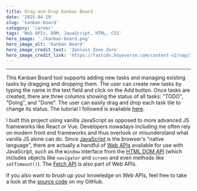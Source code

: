 ```yaml
---
title: Drag-and-Drop Kanban Board
date: '2025-04-19'
slug: 'kanban-board'
category: 'career'
tags: 'Web APIs, DOM, JavaScript, HTML, CSS'
hero_image: './kanban-board.png'
hero_image_alt: 'Kanban Board'
hero_image_credit_text: 'Zenless Zone Zero'
hero_image_credit_link: 'https://fastcdn.hoyoverse.com/content-v2/nap/114225/d9664f1281ca4dc8d057cbafb4df7ca9_754884677841569119.jpg'
---
```


---

This Kanban Board tool supports adding new tasks and managing existing tasks by dragging and dropping them.
The user can create new tasks by typing the name in the text field and click on the Add button.
Once tasks are created, there are three columns showing the status of all tasks: "TODO", "Doing", and "Done".
The user can easily drag and drop each task tile to change its status. The tutorial I followed is available [here](https://www.youtube.com/watch?v=ecKw7FfikwI).

I built this project using vanilla JavaScript as opposed to more advanced JS frameworks like React or Vue.
Developers nowadays including me often rely on modern front end frameworks and thus overlook or misunderstand what vanilla JS alone can do.
Since [JavaScript](https://en.wikipedia.org/wiki/JavaScript) is the browser's "native language", there are actually a handful of [Web APIs](https://developer.mozilla.org/en-US/docs/Web/API) available for use with JavaScript,
such as the `Window` interface from the [HTML DOM API](https://developer.mozilla.org/en-US/docs/Web/API/HTML_DOM_API) (which includes objects like `navigator` and `screen` and even methods like `setTimeout()`).
The [Fetch API](https://developer.mozilla.org/en-US/docs/Web/API/Fetch_API) is also part of Web APIs.

If you also want to brush up your knowledge on Web APIs, feel free to take a look at the [source code](https://github.com/Yuanlong-Tony-Cui/kanban-board) on my GitHub.
